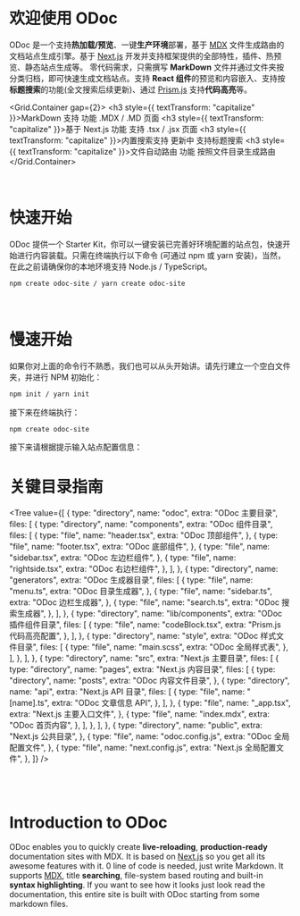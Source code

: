 
# 欢迎使用 ODoc

ODoc 是一个支持**热加载/预览**、一键**生产环境**部署，基于 [MDX](https://mdxjs.com) 文件生成路由的文档站点生成引擎。基于 [Next.js](https://www.nextjs.cn) 开发并支持框架提供的全部特性，插件、热预览、静态站点生成等。
零代码需求，只需撰写 **MarkDown** 文件并通过文件夹按分类归档，即可快速生成文档站点。支持 **React 组件**的预览和内容嵌入、支持按**标题搜索**的功能(全文搜索后续更新)、通过 [Prism.js](https://prismjs.com) 支持**代码高亮**等。

<Grid.Container gap={2}>
  <Grid md={6} xs={24}>
    <Card shadow>
      <h3 style={{ textTransform: "capitalize" }}>MarkDown 支持</h3>
      <span>
        <Badge type="success">功能</Badge> .MDX / .MD 页面
      </span>
    </Card>
  </Grid>
  <Grid md={6} xs={24}>
    <Card shadow>
      <h3 style={{ textTransform: "capitalize" }}>基于 Next.js</h3>
      <span>
        <Badge type="success">功能</Badge> 支持 .tsx / .jsx 页面
      </span>
    </Card>
  </Grid>
  <Grid md={6} xs={24}>
    <Card shadow>
      <h3 style={{ textTransform: "capitalize" }}>内置搜索支持</h3>
      <span>
        <Badge type="warning">更新中</Badge> 支持标题搜索
      </span>
    </Card>
  </Grid>
  <Grid md={6} xs={24}>
    <Card shadow>
      <h3 style={{ textTransform: "capitalize" }}>文件自动路由</h3>
      <span>
        <Badge type="success">功能</Badge> 按照文件目录生成路由
      </span>
    </Card>
  </Grid>
</Grid.Container>

<br />

# 快速开始

ODoc 提供一个 Starter Kit，你可以一键安装已完善好环境配置的站点包，快速开始进行内容装载。只需在终端执行以下命令 (可通过 npm 或 yarn 安装)，当然，在此之前请确保你的本地环境支持 Node.js / TypeScript。
```bash
npm create odoc-site / yarn create odoc-site
```


<br/>

# 慢速开始

如果你对上面的命令行不熟悉，我们也可以从头开始讲。请先行建立一个空白文件夹，并进行 NPM 初始化：
```bash
npm init / yarn init
```
接下来在终端执行：
```bash
npm create odoc-site
```
接下来请根据提示输入站点配置信息：


# 关键目录指南

<Tree
  value={[
    {
      type: "directory",
      name: "odoc",
      extra: "ODoc 主要目录",
      files: [
        {
          type: "directory",
          name: "components",
          extra: "ODoc 组件目录",
          files: [
            {
              type: "file",
              name: "header.tsx",
              extra: "ODoc 顶部组件",
            },
            {
              type: "file",
              name: "footer.tsx",
              extra: "ODoc 底部组件",
            },
            {
              type: "file",
              name: "sidebar.tsx",
              extra: "ODoc 左边栏组件",
            },
            {
              type: "file",
              name: "rightside.tsx",
              extra: "ODoc 右边栏组件",
            },
          ],
        },
        {
          type: "directory",
          name: "generators",
          extra: "ODoc 生成器目录",
          files: [
            {
              type: "file",
              name: "menu.ts",
              extra: "ODoc 目录生成器",
            },
            {
              type: "file",
              name: "sidebar.ts",
              extra: "ODoc 边栏生成器",
            },
            {
              type: "file",
              name: "search.ts",
              extra: "ODoc 搜索生成器",
            },
          ],
        },
        {
          type: "directory",
          name: "lib/components",
          extra: "ODoc 插件组件目录",
          files: [
            {
              type: "file",
              name: "codeBlock.tsx",
              extra: "Prism.js 代码高亮配置",
            },
          ],
        },
        {
          type: "directory",
          name: "style",
          extra: "ODoc 样式文件目录",
          files: [
            {
              type: "file",
              name: "main.scss",
              extra: "ODoc 全局样式表",
            },
          ],
        },
      ],
    },
    {
      type: "directory",
      name: "src",
      extra: "Next.js 主要目录",
      files: [
        {
          type: "directory",
          name: "pages",
          extra: "Next.js 内容目录",
          files: [
            {
              type: "directory",
              name: "posts",
              extra: "ODoc 内容文件目录",
            },
            {
              type: "directory",
              name: "api",
              extra: "Next.js API 目录",
              files: [
                {
                  type: "file",
                  name: "[name].ts",
                  extra: "ODoc 文章信息 API",
                },
              ],
            },
            {
              type: "file",
              name: "_app.tsx",
              extra: "Next.js 主要入口文件",
            },
            {
              type: "file",
              name: "index.mdx",
              extra: "ODoc 首页内容",
            },
          ],
        },
      ],
    },
    {
      type: "directory",
      name: "public",
      extra: "Next.js 公共目录",
    },
    {
      type: "file",
      name: "odoc.config.js",
      extra: "ODoc 全局配置文件",
    },
    {
      type: "file",
      name: "next.config.js",
      extra: "Next.js 全局配置文件",
    },
  ]}
/>

<br />
<br />

# Introduction to ODoc

ODoc enables you to quickly create **live-reloading**, **production-ready** documentation sites with MDX. It is based on [Next.js](https://www.nextjs.cn) so you get all its awesome features with it.
0 line of code is needed, just write Markdown. It supports [MDX](https://mdxjs.com), title **searching**, file-system based routing and built-in **syntax highlighting**.
If you want to see how it looks just look read the documentation, this entire site is built with ODoc starting from some markdown files.
